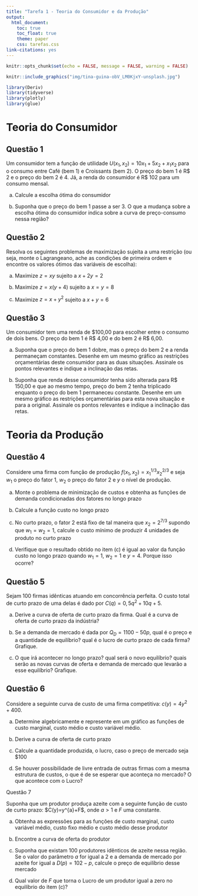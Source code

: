 ---
title: "Tarefa 1 - Teoria do Consumidor e da Produção"
output: 
  html_document:
    toc: true
    toc_float: true
    theme: paper
    css: tarefas.css
link-citations: yes
---

```{r setup, include=FALSE}
knitr::opts_chunk$set(echo = FALSE, message = FALSE, warning = FALSE)
```

```{r grassmarket, fig.margin = TRUE, echo = FALSE, warning=FALSE, message=FALSE, fig.width=3, fig.cap="Foto de Tina Guina em Unsplash"}

knitr::include_graphics("img/tina-guina-obV_LM0KjxY-unsplash.jpg")

library(Deriv)
library(tidyverse)
library(plotly)
library(glue)

```

# Teoria do Consumidor

## Questão 1

Um consumidor tem a função de utilidade $U(x_1,x_2)=10x_1+5x_2+x_1x_2$ para o consumo entre Café (bem 1) e Croissants (bem 2). O preço do bem 1 é R\$ 2 e o preço do bem 2 é 4. Já, a renda do consumidor é R\$ 102 para um consumo mensal.

a)  Calcule a escolha ótima do consumidor

b)  Suponha que o preço do bem 1 passe a ser 3. O que a mudança sobre a escolha ótima do consumidor indica sobre a curva de preço-consumo nessa região?

## Questão 2

Resolva os seguintes problemas de maximização sujeita a uma restrição (ou seja, monte o Lagrangeano, ache as condições de primeira ordem e encontre os valores ótimos das variáveis de escolha):

a)  Maximize $z=xy$ sujeito a $x+2y=2$

b)  Maximize $z=x(y+4)$ sujeito a $x=y=8$

c)  Maximize $z=x+y^2$ sujeito a $x+y=6$

## Questão 3

Um consumidor tem uma renda de \$100,00 para escolher entre o consumo de dois bens. O preço do bem 1 é R\$ 4,00 e do bem 2 é R\$ 6,00.

a)  Suponha que o preço do bem 1 dobre, mas o preço do bem 2 e a renda permaneçam constantes. Desenhe em um mesmo gráfico as restrições orçamentárias deste consumidor para as duas situações. Assinale os pontos relevantes e indique a inclinação das retas.

b)  Suponha que renda desse consumidor tenha sido alterada para R\$ 150,00 e que ao mesmo tempo, preço do bem 2 tenha triplicado enquanto o preço do bem 1 permaneceu constante. Desenhe em um mesmo gráfico as restrições orçamentárias para esta nova situação e para a original. Assinale os pontos relevantes e indique a inclinação das retas.

# Teoria da Produção

## Questão 4

Considere uma firma com função de produção $f(x_1,x_2)=x_1^{1/3}x_2^{2/3}$ e seja $w_1$ o preço do fator 1, $w_2$ o preço do fator 2 e $y$ o nível de produção.

a)  Monte o problema de minimização de custos e obtenha as funções de demanda condicionadas dos fatores no longo prazo

b)  Calcule a função custo no longo prazo

c)  No curto prazo, o fator 2 está fixo de tal maneira que $x_2=2^{7/3}$ supondo que $w_1=w_2=1$, calcule o custo mínimo de produzir 4 unidades de produto no curto prazo

d)  Verifique que o resultado obtido no item (c) é igual ao valor da função custo no longo prazo quando $w_1=1$, $w_2=1$ e $y=4$. Porque isso ocorre?

## Questão 5

Sejam 100 firmas idênticas atuando em concorrência perfeita. O custo total de curto prazo de uma delas é dado por $C(q)=0,5q^2+10q+5$.

a)  Derive a curva de oferta de curto prazo da firma. Qual é a curva de oferta de curto prazo da indústria?

b)  Se a demanda de mercado é dada por $Q_D=1100-50p$, qual é o preço e a quantidade de equilíbrio? qual é o lucro de curto prazo de cada firma? Grafique.

c)  O que irá acontecer no longo prazo? qual será o novo equilíbrio? quais serão as novas curvas de oferta e demanda de mercado que levarão a esse equilíbrio? Grafique.

## Questão 6

Considere a seguinte curva de custo de uma firma competitiva: $c(y)=4y^2+400$.

a)  Determine algebricamente e represente em um gráfico as funções de custo marginal, custo médio e custo variável médio.

b)  Derive a curva de oferta de curto prazo

c)  Calcule a quantidade produzida, o lucro, caso o preço de mercado seja \$100

d)  Se houver possibilidade de livre entrada de outras firmas com a mesma estrutura de custos, o que é de se esperar que aconteça no mercado? O que acontece com o Lucro?

Questão 7

Suponha que um produtor produça azeite com a seguinte função de custo de curto prazo: \$C(y)=y\^{a}+F\$, onde $a>1$ e $F$ uma constante.

a)  Obtenha as expressões para as funções de custo marginal, custo variável médio, custo fixo médio e custo médio desse produtor

b)  Encontre a curva de oferta do produtor

c)  Suponha que existam 100 produtores idênticos de azeite nessa região. Se o valor do parâmetro $a$ for igual a 2 e a demanda de mercado por azeite for igual a $D(p)=102-p$, calcule o preço de equilíbrio desse mercado

d)  Qual valor de $F$ que torna o Lucro de um produtor igual a zero no equilíbrio do item (c)?
